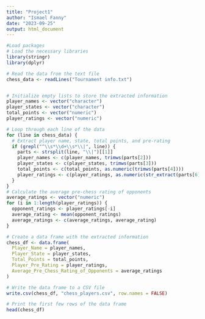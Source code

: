 ---
title: "Project1"
author: "Ismael Fanny"
date: "2023-09-25"
output: html_document
---


```{r cars}
#Load packages
# Load the necessary libraries
library(stringr)
library(dplyr)

# Read the data from the text file
chess_data <- readLines("Tournament info.txt")


# Initialize empty lists to store the extracted information
player_names <- vector("character")
player_states <- vector("character")
total_points <- vector("numeric")
player_ratings <- vector("numeric")

# Loop through each line of the data
for (line in chess_data) {
  # Extract player name, state, total points, and pre-rating
  if (grepl("^\\s*\\d+\\s*\\|", line)) {
    parts <- strsplit(line, "\\|")[[1]]
    player_names <- c(player_names, trimws(parts[2]))
    player_states <- c(player_states, trimws(parts[3]))
    total_points <- c(total_points, as.numeric(trimws(parts[4])))
    player_ratings <- c(player_ratings, as.numeric(str_extract(parts[6], "\\d+")))
  }
}
# Calculate the average pre-chess rating of opponents
average_ratings <- vector("numeric")
for (i in 1:length(player_ratings)) {
  opponent_ratings <- player_ratings[-i]
  average_rating <- mean(opponent_ratings)
  average_ratings <- c(average_ratings, average_rating)
}

# Create a data frame with the extracted information
chess_df <- data.frame(
  Player_Name = player_names,
  Player_State = player_states,
  Total_Points = total_points,
  Player_Pre_Rating = player_ratings,
  Average_Pre_Chess_Rating_of_Opponents = average_ratings
)

# Write the data frame to a CSV file
write.csv(chess_df, "chess_players.csv", row.names = FALSE)

# Print the first few rows of the data frame
head(chess_df)





```
